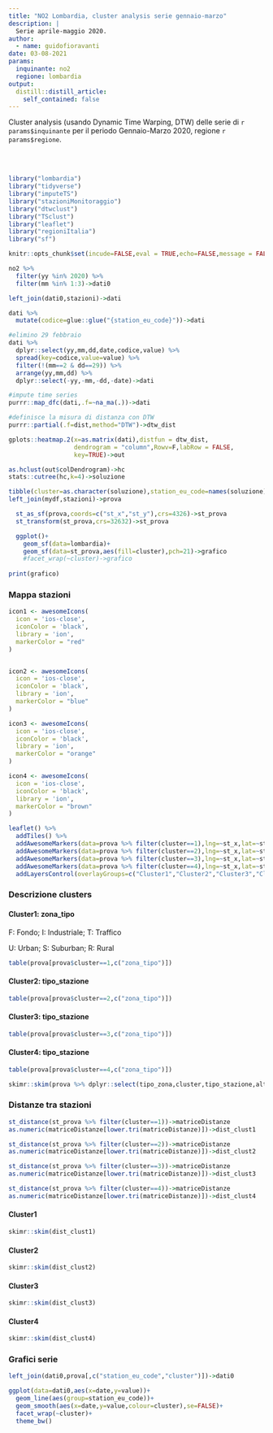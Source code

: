 ```yaml
---
title: "NO2 Lombardia, cluster analysis serie gennaio-marzo"
description: |
  Serie aprile-maggio 2020.
author:
  - name: guidofioravanti
date: 03-08-2021
params:
  inquinante: no2
  regione: lombardia
output:
  distill::distill_article:
    self_contained: false
---
```


Cluster analysis (usando Dynamic Time Warping, DTW) delle serie di `r params$inquinante` per il periodo Gennaio-Marzo 2020, regione `r params$regione`. 

<br><br>


```r
library("lombardia")
library("tidyverse")
library("imputeTS")
library("stazioniMonitoraggio")
library("dtwclust")
library("TSclust")
library("leaflet")
library("regioniItalia")
library("sf")

knitr::opts_chunk$set(incude=FALSE,eval = TRUE,echo=FALSE,message = FALSE,warning = FALSE,error=FALSE,layout="l-page",fig.width = 10,fig.height = 5)
```

```r
no2 %>%
  filter(yy %in% 2020) %>%
  filter(mm %in% 1:3)->dati0

left_join(dati0,stazioni)->dati

dati %>%
  mutate(codice=glue::glue("{station_eu_code}"))->dati

#elimino 29 febbraio
dati %>%
  dplyr::select(yy,mm,dd,date,codice,value) %>%
  spread(key=codice,value=value) %>%
  filter(!(mm==2 & dd==29)) %>%
  arrange(yy,mm,dd) %>%
  dplyr::select(-yy,-mm,-dd,-date)->dati

#impute time series
purrr::map_dfc(dati,.f=~na_ma(.))->dati

#definisce la misura di distanza con DTW
purrr::partial(.f=dist,method="DTW")->dtw_dist
```

```r
gplots::heatmap.2(x=as.matrix(dati),distfun = dtw_dist,
                  dendrogram = "column",Rowv=F,labRow = FALSE,
                  key=TRUE)->out
```

```r
as.hclust(out$colDendrogram)->hc
stats::cutree(hc,k=4)->soluzione

tibble(cluster=as.character(soluzione),station_eu_code=names(soluzione))->mydf
left_join(mydf,stazioni)->prova
```

```r
  st_as_sf(prova,coords=c("st_x","st_y"),crs=4326)->st_prova
  st_transform(st_prova,crs=32632)->st_prova
```  
  
```r
  ggplot()+
    geom_sf(data=lombardia)+
    geom_sf(data=st_prova,aes(fill=cluster),pch=21)->grafico
    #facet_wrap(~cluster)->grafico
  
print(grafico)
```

### Mappa stazioni

```r
icon1 <- awesomeIcons(
  icon = 'ios-close',
  iconColor = 'black',
  library = 'ion',
  markerColor = "red"
)


icon2 <- awesomeIcons(
  icon = 'ios-close',
  iconColor = 'black',
  library = 'ion',
  markerColor = "blue"
)

icon3 <- awesomeIcons(
  icon = 'ios-close',
  iconColor = 'black',
  library = 'ion',
  markerColor = "orange"
)

icon4 <- awesomeIcons(
  icon = 'ios-close',
  iconColor = 'black',
  library = 'ion',
  markerColor = "brown"
)

leaflet() %>%
  addTiles() %>%
  addAwesomeMarkers(data=prova %>% filter(cluster==1),lng=~st_x,lat=~st_y,group = "Cluster1",icon = icon1,popup = ~zona_tipo) %>%
  addAwesomeMarkers(data=prova %>% filter(cluster==2),lng=~st_x,lat=~st_y,group = "Cluster2",icon = icon2,popup = ~zona_tipo) %>%
  addAwesomeMarkers(data=prova %>% filter(cluster==3),lng=~st_x,lat=~st_y,group = "Cluster3",icon = icon3,popup = ~zona_tipo) %>%  
  addAwesomeMarkers(data=prova %>% filter(cluster==4),lng=~st_x,lat=~st_y,group = "Cluster4",icon = icon4,popup = ~zona_tipo) %>%  
  addLayersControl(overlayGroups=c("Cluster1","Cluster2","Cluster3","Cluster4"),layersControlOptions(options=list(collapse=FALSE)))
```  

### Descrizione clusters

#### Cluster1: zona_tipo

F: Fondo; I: Industriale; T: Traffico

U: Urban; S: Suburban; R: Rural

```r
table(prova[prova$cluster==1,c("zona_tipo")])
```

#### Cluster2: tipo_stazione

```r
table(prova[prova$cluster==2,c("zona_tipo")])
```

#### Cluster3: tipo_stazione

```r
table(prova[prova$cluster==3,c("zona_tipo")])
```

#### Cluster4: tipo_stazione

```r
table(prova[prova$cluster==4,c("zona_tipo")])
```

```r
skimr::skim(prova %>% dplyr::select(tipo_zona,cluster,tipo_stazione,altitudine,popolazione)%>% group_by(cluster))
```

### Distanze tra stazioni

```r
st_distance(st_prova %>% filter(cluster==1))->matriceDistanze
as.numeric(matriceDistanze[lower.tri(matriceDistanze)])->dist_clust1

st_distance(st_prova %>% filter(cluster==2))->matriceDistanze
as.numeric(matriceDistanze[lower.tri(matriceDistanze)])->dist_clust2

st_distance(st_prova %>% filter(cluster==3))->matriceDistanze
as.numeric(matriceDistanze[lower.tri(matriceDistanze)])->dist_clust3

st_distance(st_prova %>% filter(cluster==4))->matriceDistanze
as.numeric(matriceDistanze[lower.tri(matriceDistanze)])->dist_clust4
```

#### Cluster1

```r
skimr::skim(dist_clust1)
```

#### Cluster2

```r
skimr::skim(dist_clust2)
```

#### Cluster3

```r
skimr::skim(dist_clust3)
```

#### Cluster4

```r
skimr::skim(dist_clust4)
```

### Grafici serie

```r
left_join(dati0,prova[,c("station_eu_code","cluster")])->dati0

ggplot(data=dati0,aes(x=date,y=value))+
  geom_line(aes(group=station_eu_code))+
  geom_smooth(aes(x=date,y=value,colour=cluster),se=FALSE)+
  facet_wrap(~cluster)+
  theme_bw()
```

